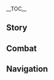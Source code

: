 {{CharacterTabs}}
{{LanguageTabs}}
{{Stub|Check Korean romanization for: ''Good Afternoon'', ''About Xinyan'', ''More About Beidou: IV'', ''More About Beidou: V'', ''Favorite Food''.}}

__TOC__
==Story==
{{VO/Story
|character           = Beidou
|language            = ko
|name                = 북두

|vo_01_01_title      = 첫 만남...
|vo_01_01_subtitle   = Hello
|vo_01_01_file       = VO_{language}{character} Hello.ogg
|vo_01_01_tx         = 내 이름은 북두, 「남십자」 함대라고 들어 봤어? 너도 모험을 즐긴다면 날 따라와. 내가 돌봐주지
|vo_01_01_rm         = Nae ireumeun Bukdu, "Namsipja" hamdaerago deureo bwasseo? Neodo moheomeul jeulgindamyeon nal ttarawa. Naega dolbwajuji.
|vo_01_01_tl         = My name is Beidou, have you heard of "The Crux"? Follow me if you enjoy adventuring as well. I'll take care of you.

|vo_02_01_title      = 잡담・연마
|vo_02_01_subtitle   = Chat: Sparring
|vo_02_01_file       = VO_{language}{character} Chat - Sparring.ogg
|vo_02_01_tx         = 겨뤄보고 싶다면 언제든 환영이다
|vo_02_01_rm         = Gyeorwobogo sipdamyeon eonjedeun hwanyeong'ida.
|vo_02_01_tl         = If you would like to have a match, you're always welcome.
|vo_02_02_title      = 잡담・통음
|vo_02_02_subtitle   = Chat: Drinking
|vo_02_02_file       = VO_{language}{character} Chat - Drinking.ogg
|vo_02_02_tx         = 아&mdash;&mdash;일 끝나고 마시는 술 한잔은 정말 상쾌해
|vo_02_02_rm         = A &mdash; Il kkeutnago masineun sul hanjaneun jeongmal sangkwaehae.
|vo_02_02_tl         = Ahhh... A cup of alcohol after work is so refreshing.
|vo_02_03_title      = 잡담・육지
|vo_02_03_subtitle   = Chat: Land
|vo_02_03_file       = VO_{language}{character} Chat - Land.ogg
|vo_02_03_tx         = 육지에 이렇게 오래 머무는 건 간만인데, 좀 어색하네
|vo_02_03_rm         = Yukjie ireotge orae meomuneun geon ganmaninde, jom eosaekhane.
|vo_02_03_tl         = It's been a while since I stayed long on land, it feels a little awkward.

<!-- Weather -->
|vo_03_01_title      = 비가 올 때...
|vo_03_01_subtitle   = When It Rains
|vo_03_01_file       = VO_{language}{character} When It Rains.ogg
|vo_03_01_tx         = 무인도에 갇혔을 때 빗물은 귀중한 수원이야. 물론 지금은 필요없지만
|vo_03_01_rm         = Muindoe gachyeosseul ttae bitmureun gwijunghan suwoniya. Mullon jigeumeun piryoeopjiman.
|vo_03_01_tl         = When stuck on an uninhabited island, rainwater is a valuable source of water supply. Though you don't need it right now.
|vo_03_02_title      = 번개가 칠 때...
|vo_03_02_subtitle   = When Thunder Strikes
|vo_03_02_file       = VO_{language}{character} When Thunder Strikes.ogg
|vo_03_02_tx         = 이봐, 그냥 천둥일 뿐이야. 바다에서는 두려워할 필요없어. 육지에서는 더 그렇고
|vo_03_02_rm         = Ibwa, geunyang cheondung'il ppuniya. Badaeseoneun duryeowohal piryoeopsseo. Yukjieseoneun deo geureotgo.
|vo_03_02_tl         = Hey, it's just thunder. You don't need to be afraid at sea. Not on land, too.
|vo_03_03_title      = 바람이 불 때...
|vo_03_03_subtitle   = When It's Windy
|vo_03_03_file       = VO_{language}{character} When It's Windy.ogg
|vo_03_03_tx         = 이 날씨, 출항하기 딱 좋군
|vo_03_03_rm         = I nalssi, chulhanghagi ttak jotgun.
|vo_03_03_tl         = This weather, it's perfect to set sail.
|vo_03_04_title      = 강풍이 불 때...
|vo_03_04_subtitle   = When the Wind Is Blowing
|vo_03_04_file       = VO_{language}{character} When the Wind Is Blowing.ogg
|vo_03_04_tx         = 모래 바람 조심해. 눈 비비지 말고
|vo_03_04_rm         = Morae baram josimhae. Nun bibiji malgo.
|vo_03_04_tl         = Be careful of the sandstorm. Don't rub your eyes.

|vo_04_01_title      = 아침 인사...
|vo_04_01_subtitle   = Good Morning
|vo_04_01_file       = VO_{language}{character} Good Morning.ogg
|vo_04_01_tx         = 여, 좋은 아침. 난 출발하려는데. 같이 갈래?
|vo_04_01_rm         = Yeo, joeun achim. Nan chulbalharyeoneunde. Gachi gallae?
|vo_04_01_tl         = Hey, good morning. I'm about to set foot. Want to go together?
|vo_04_02_title      = 점심 인사...
|vo_04_02_subtitle   = Good Afternoon
|vo_04_02_file       = VO_{language}{character} Good Afternoon.ogg
|vo_04_02_tx         = 향릉에게 가서 점심 먹자. 그 커다란 솥으로 볶아 낸 건 바다에서의 생선 구이, 절인 고기와는 확실히 달라
|vo_04_02_rm         = Hyangreung'ege gaseo jeomsimmeokja. Geu keodaran soteuro bokka naen geon badaeseoui saengseon gui, jeorin gogiwan hwaksilhi dalla.
|vo_04_02_tl         = Let's have lunch at Xiangling's. What she fried with that big pot is grilled fish from the sea, definitely different from cured meat.
|vo_04_03_title      = 저녁 인사...
|vo_04_03_subtitle   = Good Evening
|vo_04_03_file       = VO_{language}{character} Good Evening.ogg
|vo_04_03_tx         = 좋아. 술 마시러 가자고! 하하하, 평소에 술 사주는 사람이 없나봐? 그럼&mdash;&mdash;
|vo_04_03_rm         = Joa. Sul masireo gajago! Hahaha, pyeongsoe sul sajuneun sarami eopnabwa? Geureom&mdash;
|vo_04_03_tl         = Good. Let's go and have a drink! Hahaha, no one usually buys you alcohol? Then...
|vo_04_04_title      = 굿나잇...
|vo_04_04_subtitle   = Good Night
|vo_04_04_file       = VO_{language}{character} Good Night.ogg
|vo_04_04_tx         = 벌써 시간이 이렇게 됐네. 하하하하, 가봐~ 편히 쉬라구
|vo_04_04_rm         = Beolsseo sigani ireotge dwaetne. Hahahaha, gabwa~ pyeonhi swiragu.
|vo_04_04_tl         = Time has already passed like this. Hahahaha, go on~ have a good rest

|vo_05_01_title      = {name} 자신에 대해...
|vo_05_01_subtitle   = About {character}
|vo_05_01_file       = VO_{language}{character} About {character}.ogg
|vo_05_01_tx         = 제군들, 항해 준비. 각자 위치로! 새로운 모험이 시작된다!
|vo_05_01_rm         = Jegundeul, hanghae junbi. Gakja wichiro! Saeroun moheomi sijakdoenda!
|vo_05_01_tl         = Gentlemen, be ready for sail. Take your positions! A new adventure begins!

|vo_06_01_title      = 우리에 대해・호칭
|vo_06_01_subtitle   = About Us: Titles
|vo_06_01_file       = VO_{language}{character} About Us - Titles.ogg
|vo_06_01_tx         = 난 대장이고, 넌 내 형제. 괜찮지? 뭐? 너무 촌스럽다고? 좋아, 그럼 네가 원하는 대로 불러
|vo_06_01_rm         = Nan daejang'igo, neon nae hyeongje. Gwaenchanji? Mwo? Neomu chonseureopdago? Joa, geureom nega wonhaneun daero bulleo.
|vo_06_01_tl         = I am the captain, and you are my sibling. Good? Huh? It's too countrified? Alright, then call me as you wish.
|vo_06_02_title      = 우리에 대해・사람을 보는 눈
|vo_06_02_subtitle   = About Us: Eye for People
|vo_06_02_friendship = 6
|vo_06_02_file       = VO_{language}{character} About Us - Eye for People.ogg
|vo_06_02_tx         = 난 사람 보는 안목이 뛰어나. 넓은 바다를 보다 보면 사람 얼굴의 작은 물보라는 쉽게 읽히지. 하하, 그래서 내가 널 한눈에 알아봤잖아
|vo_06_02_rm         = Nan saram boneun anmogi ttwieona. Neolbeun badareul boda bomyeon saram eolgurui jageun mulboraneun swipge ilkiji. Haha, geuraeseo naega neol hannune arabwatjana.
|vo_06_02_tl         = I have a good taste in people. When looking at the vast ocean, small waves on one's face can be read easily. Haha, that's why I knew you at first sight.
|vo_06_03_title      = 우리에 대해・선택
|vo_06_03_subtitle   = About Us: Choices
|vo_06_03_friendship = 6
|vo_06_03_file       = VO_{language}{character} About Us - Choices.ogg
|vo_06_03_tx         = 넌 내가 선택한 선원이자 형제라고. 이것만으로도 난 자부심을 느껴
|vo_06_03_rm         = Neon naega seontaekhan seonwonija hyeongjerago. Igeotmaneurodo nan jabusimeul neukkyeo.
|vo_06_03_tl         = You are my chosen sailor and sibling. I feel pride only with this.

|vo_07_01_title      = 「신의 눈」에 대해...
|vo_07_01_subtitle   = About the [[Vision]]
|vo_07_01_friendship = 4
|vo_07_01_file       = VO_{language}{character} About the Vision.ogg
|vo_07_01_tx         = 「신의 눈」이 없는 녀석들은 신의 인정을 받은 「신의 눈」 소유자를 본받고 싶어 해. 그러니까 본받을 만한 사람이 되자. 난 그렇게 날 채찍질해
|vo_07_01_rm         = "Sin-ui Nun"i eopneun nyeoseokdeureun sin-ui injeong'eul badeun "Sin-ui Nun" soyujareul bonbatgo sipeo hae. Geureonikka bonbadeul manhan sarami doeja. Nan geureotge nal chaejjikjilhae.
|vo_07_01_tl         = People without a Vision wants to follow a Vision holder who has been acknowledged by God. So let's be people who are imitable. That's how I lash myself.
|vo_07_02_title      = 하고 싶은 이야기...
|vo_07_02_subtitle   = Something to Share
|vo_07_02_file       = VO_{language}{character} Something to Share.ogg
|vo_07_02_tx         = 난관에 부딪혔어? 어디로 나아갈지 모르겠으면 일단 발을 내딛고 봐. 그 후의 길은 자연히 열릴 테니까
|vo_07_02_rm         = Nangwane budichyeosseo? Eodiro na'agalji moreugesseumyeon ildan bareul naeditgo bwa. Geu hu-ui ireun jayeonhi yeollil tenikka.
|vo_07_02_tl         = Stuck on something difficult? If you don't know where to head to, just take a step and see. Then the road after that will naturally be shown.
|vo_07_03_title      = 흥미있는 일...
|vo_07_03_subtitle   = Interesting Things
|vo_07_03_file       = VO_{language}{character} Interesting Things.ogg
|vo_07_03_tx         = 원양 항해를 마치고 돌아올 때 솔개가 보이면 집에 다 왔다는 거지. 바다 풍경은 단조롭잖아. 그에 비해 거칠긴 하지만, 솔개가 자유롭게 날아다니는 모습은 어쩐지 친근하고 사랑스러워
|vo_07_03_rm         = Wonyang hanghaereul machigo doraol ttae solgaega boimyeon jibe da watdaneun geoji. Bada punggyeong'eun danjoropjana. Geue bihae geochilgin hajiman, solgaega jayuropge naradanineun moseubeun eojjeonji chingeunhago sarangseureowo.
|vo_07_03_tl         = After a long cruise, when I see a kite, it means I'm almost at home. The sea view is dull. Compared to that, it's tough, but kites freely flying somehow feels familiar and lovely.

|vo_08_01_title      = 응광에 대해・리월 칠성
|vo_08_01_subtitle   = About [[Ningguang]]: Liyue Qixing
|vo_08_01_friendship = 4
|vo_08_01_file       = VO_{language}{character} About Ningguang - Liyue Qixing.ogg
|vo_08_01_tx         = 응광이라, 「리월칠성」이라는 면에서 보면 훌륭하다 할 수 있지. 다만 내가 책임감을 느끼는 대상은 「리월칠성」이 아닌, 내 함선과 형제들이라서 말이야
|vo_08_01_rm         = Eunggwang'ira, "Riwol Chilseong"iraneun myeoneseo bomyeon hullyunghada hal su itji. Daman naega chaegimgameul neukkineun daesang'eun "Riwol Chilseong"i anin, nae hamseongwa hyeongjedeuriraseo mariya.
|vo_08_01_tl         = Ningguang, she is excellent when you look at her as the "Liyue Qixing." However, I feel responsibility to my ship and siblings, not the "Liyue Qixing."
|vo_08_02_title      = 응광에 대해・태도
|vo_08_02_subtitle   = About Ningguang: Attitudes
|vo_08_02_friendship = 4
|vo_08_02_file       = VO_{language}{character} About Ningguang - Attitudes.ogg
|vo_08_02_tx         = 응광은 솔직하지 않은 편이지만 예전엔 아주 노골적으로 날 못마땅해했어. 하하, 좋든 싫든 그건 그녀 마음이지. 난 신경 안 써
|vo_08_02_rm         = Eunggwang'eun soljikhaji aneun pyeonijiman yejeonen aju nogoljeogeuro nal motmattanghaehaesseo. Haha, joteun silteun geogeun geunyeo maeumiji. Nan singyeong an sseo.
|vo_08_02_tl         = Ningguang isn't truthful, but she openly disliked me in the past. Haha, like it or not, that's what she decides. I don't care.
|vo_08_03_title      = 향릉에 대해・뛰어난 요리 실력
|vo_08_03_subtitle   = About [[Xiangling]]: Culinary Skills
|vo_08_03_friendship = 4
|vo_08_03_file       = VO_{language}{character} About Xiangling - Culinary Skills.ogg
|vo_08_03_tx         = 먼바다에 있을 땐, 향릉의 맛있는 음식이 그리워. 힘이 달릴 때 입안 가득했던 절운고추 볶음을 떠올리면 기운이 번쩍 들지
|vo_08_03_rm         = Meonbadae isseul ttaen, Hyangreung-ui masineun eumsigi geuriwo. Himi dallil ttae iban gadeukhaetdeon jeorungochu bokkeumeul tteo'ollimyeon giuni beonjjeok deulji.
|vo_08_03_tl         = When I'm out at far sea, I miss Xiangling's delicious food. When I am running out of strength, I think of her friend jueyun chili which was inside my mouth, and then I regain my strength.
|vo_08_04_title      = 향릉에 대해・시식
|vo_08_04_subtitle   = About Xiangling: Food Tasting
|vo_08_04_friendship = 4
|vo_08_04_file       = VO_{language}{character} About Xiangling - Food Tasting.ogg
|vo_08_04_tx         = 향릉은 가끔 별 이상한 재료로 대단한 요리를 만들어내지. 뭐, 그런 도전 정신이 없다면 진보도 없는 거 아니겠어? 난 그녀의 음식을 시식하는 게 즐거워
|vo_08_04_rm         = Hyangreung'eun gakkeum byeol isanghan jaeryoro daedanhan yorireul mandeureonaeji. Mwo, geureon dojeon jeongsini eopdamyeon jinbodo eopneun geo anigesseo? Nan geunyeo-ui umsigeul sisikhaneun ge jeulgeowo.
|vo_08_04_tl         = Xiangling sometimes makes amazing food with peculiar ingredients. Well, without challenge spirit there won't be a development, right? I'm happy to try out her food.
|vo_08_05_title      = 종려에 대해...
|vo_08_05_subtitle   = About [[Zhongli]]
|vo_08_05_friendship = 4
|vo_08_05_file       = VO_{language}{character} About Zhongli.ogg
|vo_08_05_tx         = 「왕생당」의 그 선생 말하는 거야? 형제들이 가끔 그에 대한 소문을 이야기하지. 아주 재미있는 사람 같은데. 음, 기회가 있으면 교류해봐야겠어
|vo_08_05_rm         = "Wangsaengdang"ui geu seonsaeng malhaneun geoya? Hyeongjedeuri gakkeum geue daehan somuneul iyagihaji. Aju jaemi'itneun saram gateunde. Eum, gihoega isseumyeon gyoryuhae bwayagesseo.
|vo_08_05_tl         = That Mister from "Wangsheng Funeral Parlor"? My siblings sometimes talks about rumors related to him. He seems to be an interesting person. Hmm, if I have the opportunity, I must try engaging with him.
|vo_08_06_title      = 소에 대해...
|vo_08_06_subtitle   = About [[Xiao]]
|vo_08_06_friendship = 4
|vo_08_06_file       = VO_{language}{character} About Xiao.ogg
|vo_08_06_tx         = 해등절 전날, 함대가 귀항하다가 폭풍을 만난 적이 있었어. 어찌어찌 서둘러 밤이 되어서야 리월항에 도착했고, 등불도 다 꺼져있는데 고운각 방향 하늘에 소년 모습의 선인이 보이는 거야. 역시 소문처럼 사람들이 보지 못하는 곳에서도 이 리월항을 지키고 있는 누군가가 있는 거지
|vo_08_06_rm         = Haedeungjeol jeonnal, hamdaega gwihanghadaga pokpung'eul mannan jeogi isseosseo. Eojjieojji seodulleo bami doe'eoseoya Riwolhang'e dochakhaetgo, deungbuldo da kkeojyeoitneunde goungak banghyang haneure sonyeon mosubui seonini boineun geoya. Yeoksi somuncheoreom saramdeuri boji mothaneun goseseodo i Riwolhang'eul jikigo itneun nugungaga itneun geoji.
|vo_08_06_tl         = The day before Lantern Rite, when the fleet was returning we met a storm. Somehow, we arrived at Liyue Harbor at night, and when the lanterns were all off, I could see an Adeptus of a boy's form in the direction of the sky headed towards Guyun Stone Forest. There is definitely who is protecting Liyue Harbor from where people cannot see as the rumors say.
|vo_08_07_title      = 감우에 대해...
|vo_08_07_subtitle   = About [[Ganyu]]
|vo_08_07_friendship = 4
|vo_08_07_file       = VO_{language}{character} About Ganyu.ogg
|vo_08_07_tx         = 감우 그 애랑은 사이가 좋아! 근데 너도 알다시피, 걘 「리월 칠성」의 비서야. 「칠성」이 날 싫어하는 게 하루 이틀도 아니고. 하하, 난 상관없는데, 그 애까지 피해 보게 할 순 없잖아. 음, 역시 다른 사람들에겐 비밀로 하는 게 좋겠어
|vo_08_07_rm         = Gamu geu aerang'eun saiga joa! Geunde neodo aldasipi, gyaen "Riwol Chilseong"ui biseoya. "Chilseong"i nal sireohaneun ge haru iteuldo anigo. Haha, nan sanggwaneopneunde, geu aekkaji pihae boge hal sun eopjana. Eum, yeoksi dareun saramdeuregen bimillo haneun ge jokesseo.
|vo_08_07_tl         = I have a good relationship with that girl, Ganyu! But as you know, she is the secretary of the "Liyue Qixing". It's obvious that the "Qixing" does not favor me. Haha, I don't mind, but I don't want her to get harmed because of that as well. Hmm, it would be good to keep it a secret from others.
|vo_08_08_title      = 신염에 대해...
|vo_08_08_subtitle   = About [[Xinyan]]
|vo_08_08_friendship = 4
|vo_08_08_file       = VO_{language}{character} About Xinyan.ogg
|vo_08_08_tx         = 재밌는 애야! 우리 배에 있는 형제들 모두 그녀의 「로큰롤」을 좋아하지. 음… 난 어떻냐고? 뭐랄까, 그 애와 어떤 면에선 공통적인 화제가 있지만, 내 음악적 취향은 그 애와 전혀 달라서…
|vo_08_08_rm         = Jaemitneun aeya! Uri bae'e itneun hyeongjedeul modu geunyeo-ui "Rokeunrol"eul joahaji. Eum... nan eotteotnyago? Mworalkka, geu aewa eotteon myeoneseon gongtongjeogin hwajega itjiman, ane eumakjeok chwihyang'eun geu aewa jeonhyeo dallaseo...
|vo_08_08_tl         = She's a fun kid! All the siblings on the ship loves her "Rock n' Roll." Hmm... What about me? Well, I do have something in common with her, but my music taste is completely different from hers...
|vo_08_09_title      = 요요에 대해...
|vo_08_09_subtitle   = About [[Yaoyao]]
|vo_08_09_friendship = 4
|vo_08_09_file       = VO_{language}{character} About Yaoyao.ogg
|vo_08_09_tx         = 요요 그 녀석은 자꾸 우리 배에서 놀려고 해. 하지만 그 호기심 넘치는 반짝이는 눈을 보면, 차마 그 애를 쫓아낼 수가 없어. 에휴, 하마터면 출항 계획이 모두 엉망이 될 뻔했다고
|vo_08_09_rm         = Yoyo geu nyeoseogeun jakku uri bae'eseo nollyeogo hae. Hajiman geu hogisim neomchineun banjjagineun nuneul bomyeon, chama geu aereul jjochanael suga eopsseo. Ehyu, hamateomyeon chulhang gyehoegi modu eongmang'i doel ppeonhaetdago.
|vo_08_09_tl         = Yaoyao, that kid, always wants to play on the ship. But when I see those curious, sparkly eyes, I can't throw her out. Argh, sail plans could have been ruined.
|vo_08_10_title      = 카에데하라 카즈하에 대해…
|vo_08_10_subtitle   = About [[Kaedehara Kazuha]]
|vo_08_10_friendship = 4
|vo_08_10_quest      = Omnipresence Over Mortals
|vo_08_10_file       = VO_{language}{character} About Kaedehara Kazuha.ogg
|vo_08_10_tx         = 카즈하 녀석이 천수각 밖에서 라이덴 쇼군의 일격을 막아냈다던데, 제법이군! 전쟁이 끝나고 그는 우리 남십자함대로 돌아와서 우리랑 한동안 더 동행하고 싶다고 했어. 나야 환영이지. 만약 어느 날 카즈하가 혼자 다음 여정을 떠나기로 결정한다면, 아주 좋은 술로 배웅할 거야, 흐흠
|vo_08_10_rm         = Kajeuha nyeoseogi Cheonsugak bakkeseo Raiden Syogun-ui ilgyeogeul maganaetdadeonde, jebeobigun! Jeonjaeng'i kkeutnago geuneun uri Namsipjahamdaero dorawaseo urirang handong'an deo donghaenghago sipdago haesseo. Naya hwanyeong'iji. Manyak eoneu nal Kajeuhaga honja daeum yeojeong'eul tteonagiro gyeoljeonghandamyeon, aju joeun sullo baeunghal geoya, heuheum.
|vo_08_10_tl         = I heard Kazuha blocked Raiden Shogun's blow outside Tenshukaku, that's pretty good! After the war he said that he wanted to return to The Crux and accompany us for a while. For me, it's obviously a welcome. If some day Kazuha decides to go on his next journey by himself, I'll send him off with good alcohol, haha.

|vo_09_01_title      = {name}에 대해 알기・첫 번째
|vo_09_01_subtitle   = More About {character}: I
|vo_09_01_file       = VO_{language}{character} More About {character} - 01.ogg
|vo_09_01_tx         = 내 「사조성」호에 오르고 싶다면 이 질문부터 대답해. 바다엔 위험으로 가득한데 어째서 내 배에 오르려는 거지?
|vo_09_01_rm         = Nae "Sajoseong"hoe oreugo sipdamyeon i jilmunbuteo daedaphae. Badaen wiheomeuro gadeukhande eojjaeseo nae bae'e oreuryeoneun geoji?
|vo_09_01_tl         = If you want to get aboard on "The Crux", answer this question first. The sea is full of danger, why do you want to get on my ship?
|vo_09_02_title      = {name}에 대해 알기・두 번째
|vo_09_02_subtitle   = More About {character}: II
|vo_09_02_friendship = 3
|vo_09_02_file       = VO_{language}{character} More About {character} - 02.ogg
|vo_09_02_tx         = 나에 대한 이야기들? 하하하, 그건 형제들이 날 치켜세우느라 그런 거지. 그렇지만 내게 항해 중 마물과 부딪치는 게 두렵냐고 묻는다면, 물론 그건 아니야
|vo_09_02_rm         = Nae daehan iyagideul? Hahaha, geugeon hyeongjedeuri nal chikyeoseuneura geureon geoji. Geureotjiman naege hanghae jung mamulgwa budichineun ge duryepnyago mutneundamyeon, mullon geugeon aniya.
|vo_09_02_tl         = Stories about me? Hahaha, that's because my siblings were praising me. But if you ask if I am scared of fighting against monsters while on sail, of course I'm not.
|vo_09_03_title      = {name}에 대해 알기・세 번째
|vo_09_03_subtitle   = More About {character}: III
|vo_09_03_friendship = 4
|vo_09_03_file       = VO_{language}{character} More About {character} - 03.ogg
|vo_09_03_tx         = 평민을 돕는 의도가 뭐냐고? 하, 그런 일에 무슨 의도가 있겠어. 누구나 다 어려운 시절이 있는 거야. 내겐 약소한 선의지만 그들에겐 죽느냐 사느냐의 문제일 수도 있어
|vo_09_03_rm         = Pyeongmineul dopneun uidoga mwonyago? Ha, geureon ire museun uidoga itgesseo. Nuguna da eoryeoun sijeori itneun geoya. Naegen yaksohan seonuijiman geudeuregen jukneunya saneunyaui munjeil sudo isseo.
|vo_09_03_tl         = My intention of helping the common people? Ha, there is no such intention at doing those things. Everyone has their hardships. It can be a small good thing for me, but it can be a life-or-death question for them.
|vo_09_04_title      = {name}에 대해 알기・네 번째
|vo_09_04_subtitle   = More About {character}: IV
|vo_09_04_friendship = 5
|vo_09_04_file       = VO_{language}{character} More About {character} - 04.ogg
|vo_09_04_tx         = 난 고통스러운 시간을 보냈어. 어릴 때 먹을 걸 살 모라도 없어서 남의 집 과일을 훔쳐 먹으며 버텼지. 내 함대가 생겼어도 거만한 상인들에게 배척당했어. 하지만 이제 그런 일들을 안줏거리 삼아 얘기할 수 있으니 됐어. 절대 너는 그런 일을 겪게 하지 않을 거고
|vo_09_04_rm         = Nan gotongseureoun siganeul bonaesseo. Eoril ttae meogeul geol sal morado eopsseoseo namui jip gwaireul humcheyomeogeumyeo beotyeotji. Nae hamdaega saenggyeosseodo geomanhan sang'indeurege baecheokdanghaesseo. Hajiman ije geureon ildeureul anjutgeori sama yaegihal su isseuni dwaesseo. Jeoldae neoneun geureon ireul gyeokge haji aneul geogo.
|vo_09_04_tl         = I spent painful times. When I was young, I didn't even have mora to buy something to eat so I endured while stealing others' fruits. Even though I had my fleet, I got ignored by arrogant merchants. But now it's fine that those stories can be told as snacks served with alcohol. I will never let you experience those things.
|vo_09_05_title      = {name}에 대해 알기・다섯 번째
|vo_09_05_subtitle   = More About {character}: V
|vo_09_05_friendship = 6
|vo_09_05_file       = VO_{language}{character} More About {character} - 05.ogg
|vo_09_05_tx         = 날 따르는 형제들은 아주 많아. 그들 모두에게 이 배에 오른 이유를 물어봤지. 넌 특별해. 니가 아직 해야 할 일이 있다는 걸 아니까 따로 직무나 직함을 주진 않을게. 하지만 네가 어디에 있든 「사조성」호엔 영원히 네 자리가 남아있을 거야
|vo_09_05_rm         = Nal ttareuneun hyeongjedeureun aju mana. Geudeul moduegen i bae'e oreun iyureul mureobwatji. Neon teukbyeolhae. Nega ajik haeya hal iri itdaneun geol anikka ttaro jikmuna jikhameul jujin aneulge. Hajiman nega eodie itdeun "Sajoseong"hoen yeong'wonhi ne jariga namaisseul geoya.
|vo_09_05_tl         = There are many siblings who follow me. I asked every one of them why they got on this ship. You're special. I won't give you a duty or title since I know you still have things to do. But wherever you are, "The Crux" always has a place for you forever.

|vo_10_01_title      = {name}의 취미...
|vo_10_01_subtitle   = {character}'s Hobbies
|vo_10_01_file       = VO_{language}{character} Hobbies.ogg
|vo_10_01_tx         = 취미라...생각 좀 해볼게. 모험, 조타, 친구 사귀기, 술 마시기, 맛있는 거 먹기...흠, 한 손으로는 다 못 세겠네
|vo_10_01_rm         = Chwimira... saenggak jom haebolge. Moheom, jota, chin'gu sagwigi, sul masigi, masitneun geo meokgi... Heum, han soneuroneun da mot segetne.
|vo_10_01_tl         = Hobbies... I'll think of it. Adventuring, steering, getting to know new friends, drinking alcohol, eating delicious food... Hmm, I can't count all of those with one hand.
|vo_10_02_title      = {name}의 고민...
|vo_10_02_subtitle   = {character}'s Troubles
|vo_10_02_file       = VO_{language}{character} Troubles.ogg
|vo_10_02_tx         = 해결할 수 있는 일은 고민할 필요 없고, 해결할 수 없는 일은 고민해도 의미 없어. 난 그렇게 생각해. 만약 안 풀리는 일이 있으면 날 찾아와. 같이 해결해 줄게
|vo_10_02_rm         = Haegyeolhal su itneun ireun gominhal piryo eopgo, haegyeolhal su eopneun ireun gominhaedo uimi eopsseo. Nan geureotge saenggakhae. Manyak an pullineun iri isseumyeon nal chajawa. Gachi haegyeolhae julge.
|vo_10_02_tl         = You don't have to worry about things you can take care of, and there is no need to worry about things you can't solve. That's what I think. If there is something you can't solve, come to me. I'll take care of it with you.
|vo_10_03_title      = 좋아하는 음식…
|vo_10_03_subtitle   = Favorite Food
|vo_10_03_file       = VO_{language}{character} Favorite Food.ogg
|vo_10_03_tx         = 난 맛이 강한 요리를 좋아해! 편육 볶음이라든가, 마파두부라든가, 다 좋아. 배도 채우고 모두 둘러앉아 먹으면 분위기가 후끈해지잖아. 하, 말하다 보니 또 먹고 싶어지네
|vo_10_03_rm         = Nan masi ganghan yorireul joahae! Pyeonyuk bokkeumiradeonga, mapaduburadeonga, da joa. Baedo chaeugo modu dulleoanja meogeumyeon bunwigiga hukkeunhaejijana. Ha, malhada boni tto meokgo sipeojine.
|vo_10_03_tl         = I love foods with a strong taste! Spicy fried meat or spicy tofu, all are fine. The atmosphere gets warm if we fill our bellies and eat together. Ha, speaking of it, I want to eat again.
|vo_10_04_title      = 싫어하는 음식...
|vo_10_04_subtitle   = Least Favorite Food
|vo_10_04_file       = VO_{language}{character} Least Favorite Food.ogg
|vo_10_04_tx         = 난 냉채는 별로야. 그렇게 느긋하게 전채 요리를 즐길 시간에 생선이나 몇 마리 더 굽겠어
|vo_10_04_rm         = Nan naengchaeneun byeolloya. Geureotge neugeuthage jeonchae yorireul jeulgil sigane saengseonina myeot mari deo gupgesseo.
|vo_10_04_tl         = I'm not a fan of chilled vegetables. I would rather fry some more fish than loosely enjoying appetizer.

<!-- Receiving a Gift -->
|vo_11_01_title      = 선물 획득・첫 번째
|vo_11_01_subtitle   = Receiving a Gift: I
|vo_11_01_file       = VO_{language}{character} Receiving a Gift - 01.ogg
|vo_11_01_tx         = 맛있어, 내가 좋아하는 맛이야! 밥 있어? 두 그릇만 더 줄래?
|vo_11_01_rm         = Masisseo, naega joahaneun masiya! Bap isseo? Du geureutman deo jullae?
|vo_11_01_tl         = It's delicious, a taste I love! Do you have rice? Can you give me two more bowls?

|vo_11_02_title      = 선물 획득・두 번째
|vo_11_02_subtitle   = Receiving a Gift: II
|vo_11_02_file       = VO_{language}{character} Receiving a Gift - 02.ogg
|vo_11_02_tx         = 솜씨가 훌륭한데? 먹으면 기분이 좋아질 정도야
|vo_11_02_rm         = Somssiga hullyunghande? Meogeumyeon gibuni joajil jeongdoya.
|vo_11_02_tl         = Excellent skills, yeah? I feel nice when I eat it.

|vo_11_03_title      = 선물 획득・세 번째
|vo_11_03_subtitle   = Receiving a Gift: III
|vo_11_03_file       = VO_{language}{character} Receiving a Gift - 03.ogg
|vo_11_03_tx         = 재료는 좋네, 그럼 됐어
|vo_11_03_rm         = Jaeryoneun jotne, geureom dwaesseo.
|vo_11_03_tl         = The ingredient's good, that's okay.

|vo_12_01_title      = 생일…
|vo_12_01_subtitle   = Birthday
|vo_12_01_file       = VO_{language}{character} Birthday.ogg
|vo_12_01_tx         = 자, 배에 타. 이미 형제들과 시간 비워놓기로 약속했지? 먹을 것과 마실 것도 다 준비됐어. 오늘은 네 생일이니 네가 대장이야. 하하! 음, 어디 가고 싶어?
|vo_12_01_rm         = Ja, bae'e ta. Imi hyeongjedeulgwa sigan biwonokiro yaksokhaetji? Meogeul geotgwa masil geotdo da junbidwaesseo. Oneureun ne saeng'irini nega daejangiya. Haha! Eum, eodi gago sipeo?
|vo_12_01_tl         = Come on, get on the ship. You already promised to free up time with the siblings, right? I got all food and drinks ready. Today is your birthday, so you're the captain. Haha!

|vo_13_01_title      = 돌파의 느낌・기
|vo_13_01_subtitle   = Feelings About Ascension: Intro
|vo_13_01_ascension  = 1
|vo_13_01_file       = VO_{language}{character} Feelings About Ascension - 01.ogg
|vo_13_01_tx         = 통쾌하군! 또 많이 강해졌어
|vo_13_01_rm         = Tongkwaehagun! Tto mani ganghaejyeosseo.
|vo_13_01_tl         = Delightful! I became so much stronger.
|vo_13_02_title      = 돌파의 느낌・승
|vo_13_02_subtitle   = Feelings About Ascension: Building Up
|vo_13_02_ascension  = 2
|vo_13_02_file       = VO_{language}{character} Feelings About Ascension - 02.ogg
|vo_13_02_tx         = 만선으로 돌아가는 기분이라, 축배를 들자고!
|vo_13_02_rm         = Manseoneuro doraganeun gibunira, chukbaereul deuljago!
|vo_13_02_tl         = The feeling of returning with a loaded ship, let's drink a toast!
|vo_13_03_title      = 돌파의 느낌・전
|vo_13_03_subtitle   = Feelings About Ascension: Climax
|vo_13_03_ascension  = 4
|vo_13_03_file       = VO_{language}{character} Feelings About Ascension - 03.ogg
|vo_13_03_tx         = 훌륭해. 너같이 유능한 형제가 있다니 이 북두의 영광이야! 나도 뒤처질 순 없지
|vo_13_03_rm         = Hullyunghae. Neogachi yuneunghan hyeongjega itdani i Bukdu-ui yeonggwangiya! Nado dwicheojil sun eopji.
|vo_13_03_tl         = Excellent. It is I, Beidou's glory to have such a skilled sibling like you! I cannot fall behind too.
|vo_13_04_title      = 돌파의 느낌・결
|vo_13_04_subtitle   = Feelings About Ascension: Conclusion
|vo_13_04_ascension  = 6
|vo_13_04_file       = VO_{language}{character} Feelings About Ascension - 04.ogg
|vo_13_04_tx         = 이 훈련들로 무예가 정점을 찍은 것 같아. 고마워...맞다, 몇 수 더 겨룰까?
|vo_13_04_rm         = I hunryeondeullo muyega jeongjeomeul jjigeun geot gata. Gomawo... Matda, myeot su deo gyeorulkka?
|vo_13_04_tl         = With those training, I think my martial arts reached its peak. Thank you... Ah, yes, would you like to compete for a few more times?
}}

==Combat==
{{Combat VO
|character           = Beidou
|language            = ko

|skill_1_file        = Elemental Skill 1 04
|skill_1_tx          = 비켜!
|skill_1_rm          = Bikyeo!
|skill_1_tl          = Step aside!
|skill_2_file        = Elemental Skill 1 05
|skill_2_tx          = 하!
|skill_2_rm          = Ha!
|skill_2_tl          = Ha!
|skill_3_file        = Elemental Skill 1 06
|skill_3_tx          = 전부 돌려주지!
|skill_3_rm          = Jeonbu dollyeojuji!
|skill_3_tl          = I'll give you everything back!
|skill_4_file        = Elemental Skill 1 07
|skill_4_tx          = 받아 봐!
|skill_4_rm          = Bada bwa!
|skill_4_tl          = Take this!
|skill_5_file        = Elemental Skill 1 08
|skill_5_tx          = &mdash;&mdash;하아!
|skill_5_rm          = &mdash;Haa!
|skill_5_tl          = &mdash;Haah!
|skill_6_file        = Elemental Skill 1 01,Elemental Skill 1 02,Elemental Skill 1 03

|burst_1_tx          = 이게 「해산」을 멸하는 힘이다!
|burst_1_rm          = Ige "Haesan"eul myeolhaneun himida!
|burst_1_tl          = This is the power that annihilated "Haishan"!
|burst_2_tx          = 눈 크게 뜨고 잘 봐!
|burst_2_rm          = Nun keuge tteugo jal bwa!
|burst_2_tl          = Open your eyes and look!
|burst_3_tx          = 잿더미가 되어라!
|burst_3_rm          = Jaetdeomiga doe'eora!
|burst_3_tl          = Turn to ashes!

|sprint-s_1_file     = Sprint Start 01,Sprint Start 02,Sprint Start 03

|glider_1_file       = Deploying Wind Glider 01,Deploying Wind Glider 02,Deploying Wind Glider 03

|chest_1_tx          = 이야, 기분 좋네
|chest_1_rm          = Iya, gibun jotne.
|chest_1_tl          = Wow, this feels good.
|chest_2_tx          = 나쁘지 않아. 새로운 수확이군!
|chest_2_rm          = Nappeuji ana. Saeroun suhwagigun!
|chest_2_tl          = Not bad. A new harvest!
|chest_3_tx          = 보물을 찾았으니 축배를 들자고!
|chest_3_rm          = Bomureul chajasseuni chukbaereul deuljago!
|chest_3_tl          = Since we found a treasure, let's drink a toast!

|low-hp_1_tx         = 아직 안 끝났어!
|low-hp_1_rm         = Ajik an kkeutnasseo!
|low-hp_1_tl         = It's still not over!
|low-hp_2_tx         = 흥, 나 정신 들었어
|low-hp_2_rm         = Heung, na jeongsin deureosseo.
|low-hp_2_tl         = Hmph, I've come to my senses.
|low-hp_3_tx         = 난 절대 굴복하지 않아
|low-hp_3_rm         = Nan jeoldae gulbokhaji ana.
|low-hp_3_tl         = I will never submit.

|ally-low-hp_1_tx    = 내 뒤로 와!
|ally-low-hp_1_tl    = Come behind me!
|ally-low-hp_1_rm    = Nae dwiro wa!
|ally-low-hp_2_tx    = 물러서! 오기 부리지 말고
|ally-low-hp_2_tl    = Step aside! Don't refuse to yield.
|ally-low-hp_2_rm    = Mulleoseo! Ogi buriji malgo.

|fallen_1_tx         = 완전 엉망이야
|fallen_1_rm         = Wanjeon eongmang'iya.
|fallen_1_tl         = It's such a mess.
|fallen_2_tx         = 제군들… 일단… 철수다…
|fallen_2_rm         = Jegundeul... Ildan... Cheolsuda...
|fallen_2_tl         = Gentlemen... For now... Withdraw...
|fallen_3_tx         = 전원… 귀항한다…
|fallen_3_rm         = Jeonwon... Gwihanghanda...
|fallen_3_tl         = Everyone... Return to port...

|hit-l_1_file        = Light Hit Taken 02
|hit-l_1_tx          = 별것 아냐
|hit-l_1_rm          = Byeolgeot anya.
|hit-l_1_tl          = It's no big thing.
|hit-l_2_file        = Light Hit Taken 01,Light Hit Taken 03,Light Hit Taken 04,Light Hit Taken 05,Light Hit Taken 06

|hit-h_1_tx          = 별것 아냐
|hit-h_1_rm          = Byeolgeot anya.
|hit-h_1_tl          = It's no big thing.
|hit-h_2_tx          = 제법이군
|hit-h_2_rm          = Jebeobigun.
|hit-h_2_tl          = That's better than expected.
|hit-h_3_file        = Heavy Hit Taken 03,Heavy Hit Taken 04,Heavy Hit Taken 05,Heavy Hit Taken 06

|join_1_tx           = 좋아, 출발!
|join_1_rm           = Joa, chulbal!
|join_1_tl           = Good, let's go!
|join_2_tx           = 날 따라와
|join_2_rm           = Nal ttarawa.
|join_2_tl           = Follow me.
|join_3_tx           = 난 널 믿어
|join_3_rl           = Nan neol mideo.
|join_3_tl           = I trust you.

|idle_1_file         = Standby 01
|idle_1_tx           = {{tx}}
|idle_2_file         = Standby 02
|idle_2_tx           = *Drinking*

|atk-l_1_file        = Light Attack 01,Light Attack 02,Light Attack 03,Light Attack 04,Light Attack 05,Light Attack 06,Light Attack 07

|atk-m_1_file        = Mid Attack 01,Mid Attack 02,Mid Attack 03

|atk-h_1_file        = Heavy Attack 01,Heavy Attack 02,Heavy Attack 03

|climb_1_file        = Climbing 01,Climbing 02,Climbing 03,Climbing 04,Climbing 05

|jump_1_file         = Jumping 01,Jumping 02,Jumping 03,Jumping 04,Jumping 05
}}

==Navigation==
{{Character Navbox|link type=vo-ko}}